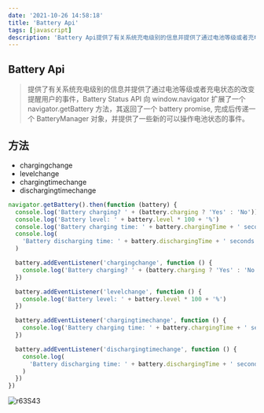 ```yaml
---
date: '2021-10-26 14:58:18'
title: 'Battery Api'
tags: [javascript]
description: 'Battery Api提供了有关系统充电级别的信息并提供了通过电池等级或者充电状态的改变提醒用户的事件'
---
```



## Battery Api

> 提供了有关系统充电级别的信息并提供了通过电池等级或者充电状态的改变提醒用户的事件，Battery Status API 向 window.navigator 扩展了一个 navigator.getBattery 方法，其返回了一个 battery promise, 完成后传递一个 BatteryManager 对象，并提供了一些新的可以操作电池状态的事件。

<CanIUse tag="will-change" />

## 方法

- chargingchange
- levelchange
- chargingtimechange
- dischargingtimechange

```js
navigator.getBattery().then(function (battery) {
  console.log('Battery charging? ' + (battery.charging ? 'Yes' : 'No'))
  console.log('Battery level: ' + battery.level * 100 + '%')
  console.log('Battery charging time: ' + battery.chargingTime + ' seconds')
  console.log(
    'Battery discharging time: ' + battery.dischargingTime + ' seconds'
  )

  battery.addEventListener('chargingchange', function () {
    console.log('Battery charging? ' + (battery.charging ? 'Yes' : 'No'))
  })

  battery.addEventListener('levelchange', function () {
    console.log('Battery level: ' + battery.level * 100 + '%')
  })

  battery.addEventListener('chargingtimechange', function () {
    console.log('Battery charging time: ' + battery.chargingTime + ' seconds')
  })

  battery.addEventListener('dischargingtimechange', function () {
    console.log(
      'Battery discharging time: ' + battery.dischargingTime + ' seconds'
    )
  })
})
```

![r63S43](https://cdn.jsdelivr.net/gh/manonicu/pics@master/uPic/r63S43.png)

[chrome-image]: https://cdn.jsdelivr.net/gh/manonicu/pics@master/uPic/CDWccX.jpg
[firefox-image]: https://cdn.jsdelivr.net/gh/manonicu/pics@master/uPic/mqRvLw.jpg
[ie-image]: https://cdn.jsdelivr.net/gh/manonicu/pics@master/uPic/uKn6gH.jpg
[opera-image]: https://cdn.jsdelivr.net/gh/manonicu/pics@master/uPic/mpzJp6.jpg
[safari-image]: https://cdn.jsdelivr.net/gh/manonicu/pics@master/uPic/mIxpPG.jpg
[edge-image]: https://cdn.jsdelivr.net/gh/manonicu/pics@master/uPic/aoF7l0.jpg
